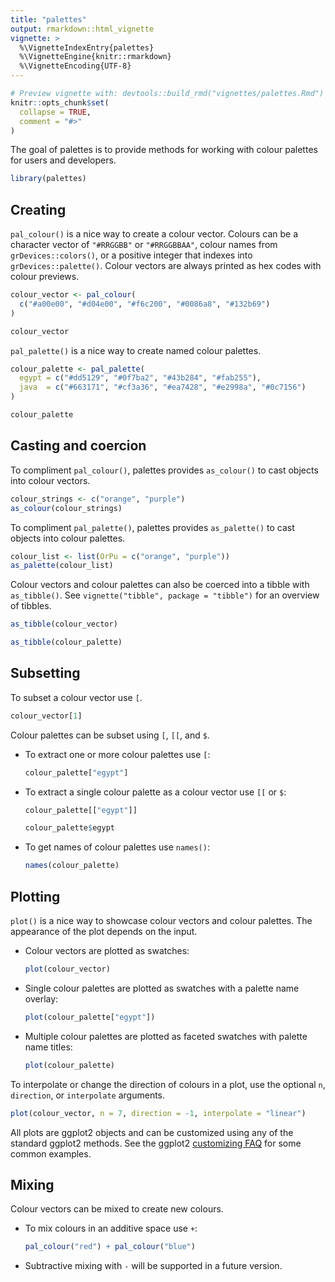 ```yaml
---
title: "palettes"
output: rmarkdown::html_vignette
vignette: >
  %\VignetteIndexEntry{palettes}
  %\VignetteEngine{knitr::rmarkdown}
  %\VignetteEncoding{UTF-8}
---
```


```r
# Preview vignette with: devtools::build_rmd("vignettes/palettes.Rmd")
knitr::opts_chunk$set(
  collapse = TRUE,
  comment = "#>"
)
```

The goal of palettes is to provide methods for working with colour palettes for users and developers.

```r
library(palettes)
```

## Creating

`pal_colour()` is a nice way to create a colour vector. Colours can be a character vector of `"#RRGGBB"` or `"#RRGGBBAA"`, colour names from `grDevices::colors()`, or a positive integer that indexes into `grDevices::palette()`. Colour vectors are always printed as hex codes with colour previews.

```r
colour_vector <- pal_colour(
  c("#a00e00", "#d04e00", "#f6c200", "#0086a8", "#132b69")
)

colour_vector
```

`pal_palette()` is a nice way to create named colour palettes.

```r
colour_palette <- pal_palette(
  egypt = c("#dd5129", "#0f7ba2", "#43b284", "#fab255"),
  java  = c("#663171", "#cf3a36", "#ea7428", "#e2998a", "#0c7156")
)

colour_palette
```

## Casting and coercion

To compliment `pal_colour()`, palettes provides `as_colour()` to cast objects into colour vectors.

```r
colour_strings <- c("orange", "purple")
as_colour(colour_strings)
```

To compliment `pal_palette()`, palettes provides `as_palette()` to cast objects into colour palettes.

```r
colour_list <- list(OrPu = c("orange", "purple"))
as_palette(colour_list)
```

Colour vectors and colour palettes can also be coerced into a tibble with `as_tibble()`. See `vignette("tibble", package = "tibble")` for an overview of tibbles.

```r
as_tibble(colour_vector)

as_tibble(colour_palette)
```

<!-- add coercion examples -->

## Subsetting

To subset a colour vector use `[`.

```r
colour_vector[1]
```

Colour palettes can be subset using `[`, `[[`, and `$`.

  - To extract one or more colour palettes use `[`:

    ```r
    colour_palette["egypt"]
    ```
  
  - To extract a single colour palette as a colour vector use `[[` or `$`:

    ```r
    colour_palette[["egypt"]]
    
    colour_palette$egypt
    ```
    
  - To get names of colour palettes use `names()`:

    ```r
    names(colour_palette)
    ```

## Plotting

`plot()` is a nice way to showcase colour vectors and colour palettes. The appearance of the plot depends on the input.

  - Colour vectors are plotted as swatches:

    ```r
    plot(colour_vector)
    ```
  
  - Single colour palettes are plotted as swatches with a palette name overlay:

    ```r
    plot(colour_palette["egypt"])
    ```
    
  - Multiple colour palettes are plotted as faceted swatches with palette name titles:

    ```r
    plot(colour_palette)
    ```

To interpolate or change the direction of colours in a plot, use the optional `n`, `direction`, or `interpolate` arguments.

```r
plot(colour_vector, n = 7, direction = -1, interpolate = "linear")
```

All plots are ggplot2 objects and can be customized using any of the standard ggplot2 methods. See the ggplot2 [customizing FAQ](https://ggplot2.tidyverse.org/articles/faq-customising.html) for some common examples.

## Mixing

Colour vectors can be mixed to create new colours.

  - To mix colours in an additive space use `+`:

    ```r
    pal_colour("red") + pal_colour("blue")
    ```
    
  - Subtractive mixing with `-` will be supported in a future version.
